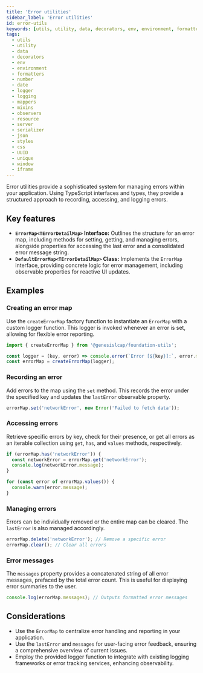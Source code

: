 ```yaml
---
title: 'Error utilities'
sidebar_label: 'Error utilities'
id: error-utils
keywords: [utils, utility, data, decorators, env, environment, formatters, number, date, logger, logging, mappers, mixins, observers, resource, server, serializer, json, styles, css, UUID, unique, window, iframe]
tags:
  - utils
  - utility
  - data
  - decorators
  - env
  - environment
  - formatters
  - number
  - date
  - logger
  - logging
  - mappers
  - mixins
  - observers
  - resource
  - server
  - serializer
  - json
  - styles
  - css
  - UUID
  - unique
  - window
  - iframe
---
```


Error utilities provide a sophisticated system for managing errors within your application. Using TypeScript interfaces and types, they provide a structured approach to recording, accessing, and logging errors.

## Key features

- **`ErrorMap<TErrorDetailMap>` Interface:** Outlines the structure for an error map, including methods for setting, getting, and managing errors, alongside properties for accessing the last error and a consolidated error message string.
- **`DefaultErrorMap<TErrorDetailMap>` Class:** Implements the `ErrorMap` interface, providing concrete logic for error management, including observable properties for reactive UI updates.

## Examples

### Creating an error map

Use the `createErrorMap` factory function to instantiate an `ErrorMap` with a custom logger function. This logger is invoked whenever an error is set, allowing for flexible error reporting.

```typescript
import { createErrorMap } from '@genesislcap/foundation-utils';

const logger = (key, error) => console.error(`Error [${key}]:`, error.message);
const errorMap = createErrorMap(logger);
```

### Recording an error

Add errors to the map using the `set` method. This records the error under the specified key and updates the `lastError` observable property.

```typescript
errorMap.set('networkError', new Error('Failed to fetch data'));
```

### Accessing errors

Retrieve specific errors by key, check for their presence, or get all errors as an iterable collection using `get`, `has`, and `values` methods, respectively.

```typescript
if (errorMap.has('networkError')) {
  const networkError = errorMap.get('networkError');
  console.log(networkError.message);
}

for (const error of errorMap.values()) {
  console.warn(error.message);
}
```

### Managing errors

Errors can be individually removed or the entire map can be cleared. The `lastError` is also managed accordingly.

```typescript
errorMap.delete('networkError'); // Remove a specific error
errorMap.clear(); // Clear all errors
```

### Error messages

The `messages` property provides a concatenated string of all error messages, prefaced by the total error count. This is useful for displaying error summaries to the user.

```typescript
console.log(errorMap.messages); // Outputs formatted error messages
```

## Considerations

- Use the `ErrorMap` to centralize error handling and reporting in your application.
- Use the `lastError` and `messages` for user-facing error feedback, ensuring a comprehensive overview of current issues.
- Employ the provided logger function to integrate with existing logging frameworks or error tracking services, enhancing observability.

